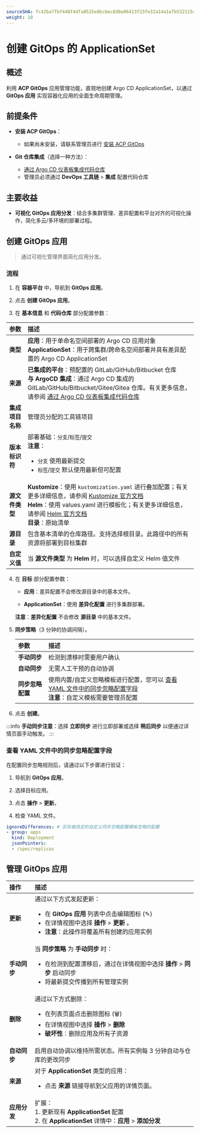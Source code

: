 ```yaml
---
sourceSHA: fc42ba7fbf448f4dfa0525e8bcbec8d0a96413f23fe32a14a1e7b532115c0a71
weight: 10
---
```


# 创建 GitOps 的 ApplicationSet

## 概述

利用 **ACP GitOps** 应用管理功能，直观地创建 Argo CD ApplicationSet，以通过 **GitOps 应用** 实现容器化应用的全面生命周期管理。

## 前提条件

- **安装 ACP GitOps**：
  - 如果尚未安装，请联系管理员进行 [安装 ACP GitOps](/gitops/install_gitops/install_gitops_plugin.mdx)

- **Git 仓库集成**（选择一种方法）：
  - [通过 Argo CD 仪表板集成代码仓库](../../how_to/argocd_git.mdx)
  - 管理员必须通过 **DevOps 工具链** > **集成** 配置代码仓库

## 主要收益

- **可视化 GitOps 应用分发**：结合多集群管理、差异配置和平台对齐的可视化操作，简化多云/多环境的部署过程。

## 创建 GitOps 应用

> 通过可视化管理界面简化应用分发。

### 流程

1. 在 **容器平台** 中，导航到 **GitOps 应用**。

2. 点击 **创建 GitOps 应用**。

3. 在 **基本信息** 和 **代码仓库** 部分配置参数：

| **参数**                    | **描述**                                                                                                                                                                                                                                                                                                                                                                                             |
| :-------------------------- | :-------------------------------------------------------------------------------------------------------------------------------------------------------------------------------------------------------------------------------------------------------------------------------------------------------------------------------------------------------------------------------------------------------- |
| **类型**                    | **应用**：用于单命名空间部署的 Argo CD 应用对象 <br /> **ApplicationSet**：用于跨集群/跨命名空间部署并具有差异配置的 Argo CD ApplicationSet                                                                                                                                                                                                                          |
| **来源**                    | **已集成的平台**：预配置的 GitLab/GitHub/Bitbucket 仓库 <br /> **与 ArgoCD 集成**：通过 Argo CD 集成的 GitLab/GitHub/Bitbucket/Gitee/Gitea 仓库。有关更多信息，请参阅 [通过 Argo CD 仪表板集成代码仓库](../../how_to/argocd_git.mdx)                                                                                                                     |
| **集成项目名称**            | 管理员分配的工具链项目                                                                                                                                                                                                                                                                                                                                                                                       |
| **版本标识符**              | 部署基础：`分支`/`标签`/`提交` <br />**注意**：<ul><li>`分支` 使用最新提交</li><li>`标签`/`提交` 默认使用最新但可配置</li></ul>                                                                                                                                                                                                                                           |
| **源文件类型**              | **Kustomize**：使用 `kustomization.yaml` 进行叠加配置；有关更多详细信息，请参阅 [Kustomize 官方文档](https://kubectl.docs.kubernetes.io/guides/) <br />**Helm**：使用 values.yaml 进行模板化；有关更多详细信息，请参阅 [Helm 官方文档](https://helm.sh/docs/chart_template_guide/values_files/) <br />**目录**：原始清单 |
| **源目录**                  | 包含基本清单的仓库路径。支持选择根目录。此路径中的所有资源将部署到目标集群                                                                                                                                                                                                                                                                                                                             |
| **自定义值**                | 当 **源文件类型** 为 **Helm** 时，可以选择自定义 Helm 值文件                                                                                                                                                                                                                                                                                                                                               |

4. 在 **目标** 部分配置参数：

   - **应用**：差异配置不会修改源目录中的基本文件。

   - **ApplicationSet**：使用 **差异化配置** 进行多集群部署。

   **注意**：**差异化配置** 不会修改 **源目录** 中的基本文件。

5. **同步策略**（3 分钟的协调间隔）。

   | **参数**                   | **描述**                                                                                                                                                                         |
   | :------------------------- | :------------------------------------------------------------------------------------------------------------------------------------------------------------------------------ |
   | **手动同步**               | 检测到漂移时需要用户确认                                                                                                                                                      |
   | **自动同步**               | 无需人工干预的自动协调                                                                                                                                                        |
   | **同步忽略配置**          | 使用内置/自定义忽略模板进行配置，您可以 [查看 YAML 文件中的同步忽略配置字段](#viewyaml) <br /> **注意**：自定义模板需要管理员配置 |

6. 点击 **创建**。

:::info
**手动同步注意**：选择 **立即同步** 进行立即部署或选择 **稍后同步** 以便通过详情页面手动触发。
:::

<a id="viewyaml" />

### 查看 YAML 文件中的同步忽略配置字段

在配置同步忽略规则后，请通过以下步骤进行验证：

1. 导航到 **GitOps 应用**。

2. 选择目标应用。

3. 点击 **操作** > **更新**。

4. 检查 YAML 文件。

```yaml
ignoreDifferences: # 实际被选定的自定义同步忽略配置模板忽略的配置
- group: apps
  kind: Deployment
  jsonPointers:
  - /spec/replicas
```

## 管理 GitOps 应用

| **操作**                  | **描述**                                                                                                                                                                                                             |
| :----------------------- | :------------------------------------------------------------------------------------------------------------------------------------------------------------------------------------------------------------------- |
| **更新**                  | 通过以下方式发起更新：<ul><li>在 **GitOps 应用** 列表中点击编辑图标 (✎) </li><li>在详情视图中选择 **操作** > **更新** 。</li><li>**注意**：此操作将覆盖所有创建的应用实例</li></ul> |
| **手动同步**              | 当 **同步策略** 为 **手动同步** 时：<ul><li>在检测到配置漂移后，通过在详情视图中选择 **操作** > **同步** 启动同步 </li><li> 将最新提交传播到所有管理实例</li></ul>         |
| **删除**                  | 通过以下方式删除：<ul><li>在列表页面点击删除图标 (🗑)</li><li>在详情视图中选择 **操作** > **删除**</li><li>**破坏性**：删除应用及所有子资源</li></ul>                                             |
| **自动同步**              | 启用自动协调以维持所需状态。所有实例每 3 分钟自动与仓库的更改同步                                                                                                                                            |
| **来源**                  | 对于 **ApplicationSet** 类型的应用：<ul><li>点击 **来源** 链接导航到父应用的详情页面。</li></ul>                                                                                                       |
| **应用分发**              | 扩展：<br />1. 更新现有 **ApplicationSet** 配置 <br />2. 在 **ApplicationSet** 详情中：**应用** > **添加分发**                                                                                                   |
